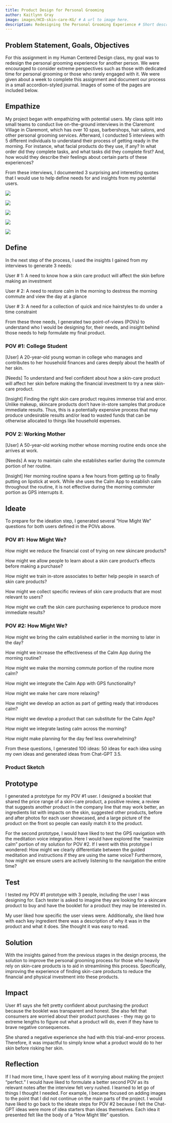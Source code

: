 ```yaml
---
title: Product Design for Personal Grooming
author: Kaitlynn Gray
image: images/HCD-skin-care-KG/ # A url to image here.
description: Redesigning the Personal Grooming Experience # Short description of the project to be shown on overview page.
---
```


## Problem Statement, Goals, Objectives 
For this assignment in my Human Centered Design class, my goal was to redesign the personal grooming experience for another person. We were encouraged to consider extreme perspectives such as those with dedicated time for personal grooming or those who rarely engaged with it. We were given about a week to complete this assignment and document our process in a small accordion-styled journal. Images of some of the pages are included below.

## Empathize
My project began with empathizing with potential users. My class split into small teams to conduct live on-the-ground interviews in the Claremont Village in Claremont, which has over 10 spas, barbershops, hair salons, and other personal grooming services. Afterward, I conducted 5 interviews with 5 different individuals to understand their process of getting ready in the morning. For instance, what facial products do they use, if any? In what order did they complete tasks, and what tasks did they complete first? And, how would they describe their feelings about certain parts of these experiences?

From these interviews, I documented 3 surprising and interesting quotes that I would use to help define needs for and insights from my potential users.

::: {#empathize layout-ncol=4}

![](images/HCD-skin-care-KG/HCDDP13.jpg){.lightbox}

![](images/HCD-skin-care-KG/HCDDP14.jpg){.lightbox}

![](images/HCD-skin-care-KG/HCDDP15.jpg){.lightbox}

![](images/HCD-skin-care-KG/HCDDP16.jpg){.lightbox}

![](images/HCD-skin-care-KG/HCDDP18.jpg){.lightbox}

:::

## Define
In the next step of the process, I used the insights I gained from my interviews to generate 3 needs:

User # 1: A need to know how a skin care product will affect the skin before making an investment

User # 2: A need to restore calm in the morning to destress the morning commute and view the day at a glance

User # 3: A need for a collection of quick and nice hairstyles to do under a time constraint

From these three needs, I generated two point-of-views (POVs) to understand who I would be designing for, their needs, and insight behind those needs to help formulate my final product. 

### POV #1: College Student

[User] A 20-year-old young woman in college who manages and contributes to her household finances and cares deeply about the health of her skin.

[Needs] To understand and feel confident about how a skin-care product will affect her skin before making the financial investment to try a new skin-care product.

[Insight] Finding the right skin care product requires immense trial and error. Unlike makeup, skincare products don't have in-store samples that produce immediate results. Thus, this is a potentially expensive process that may produce undesirable results and/or lead to wasted funds that can be otherwise allocated to things like household expenses.

### POV 2: Working Mother
[User] A 50-year-old working mother whose morning routine ends once she arrives at work.

[Needs] A way to maintain calm she establishes earlier during the commute portion of her routine.

[Insight] Her morning routine spans a few hours from getting up to finally putting on lipstick at work. While she uses the Calm App to establish calm throughout the routine, it is not effective during the morning commuter portion as GPS interrupts it.

## Ideate
To prepare for the ideation step, I generated several "How Might We" questions for both users defined in the POVs above.

### POV #1: How Might We?

How might we reduce the financial cost of trying on new skincare products?

How might we allow people to learn about a skin care product's effects before making a purchase?

How might we train in-store associates to better help people in search of skin care products? 

How might we collect specific reviews of skin care products that are most relevant to users?

How might we craft the skin care purchasing experience to produce more immediate results?


### POV #2: How Might We?

How might we bring the calm established earlier in the morning to later in the day?

How might we increase the effectiveness of the Calm App during the morning routine?

How might we make the morning commute portion of the routine more calm?

How might we integrate the Calm App with GPS functionality?

How might we make her care more relaxing?

How might we develop an action as part of getting ready that introduces calm?

How might we develop a product that can substitute for the Calm App?

How might we integrate lasting calm across the morning?

How might make planning for the day feel less overwhelming?

From these questions, I generated 100 ideas: 50 ideas for each idea using my own ideas and generated ideas from Chat-GPT 3.5.


### Product Sketch

## Prototype

I generated a prototype for my POV #1 user. I designed a booklet that shared the price range of a skin-care product, a positive review, a review that suggests another product in the company line that may work better, an ingredients list with impacts on the skin, suggested other products, before and after photos for each user showcased, and a large picture of the product on the front so people can easily match it to the product.

For the second prototype, I would have liked to test the GPS navigation with the meditation voice integration. Here I would have explored the "maximize calm" portion of my solution for POV #2. If I went with this prototype I wondered: How might we clearly differentiate between the guided meditation and instructions if they are using the same voice? Furthermore, how might we ensure users are actively listening to the navigation the entire time?


## Test
I tested my POV #1 prototype with 3 people, including the user I was designing for. Each tester is asked to imagine they are looking for a skincare product to buy and have the booklet for a product they may be interested in.

My user liked how specific the user views were. Additionally, she liked how with each key ingredient there was a description of why it was in the product and what it does. She thought it was easy to read.

## Solution
With the insights gained from the previous stages in the design process, the solution to improve the personal grooming process for those who heavily rely on skin-care products is to aid in streamlining this process. Specifically, improving the experience of finding skin-care products to reduce the financial and physical investment into these products.

## Impact

User #1 says she felt pretty confident about purchasing the product because the booklet was transparent and honest. She also felt that consumers are worried about their product purchases - they may go to extreme lengths to figure out what a product will do, even if they have to brave negative consequences.

She shared a negative experience she had with this trial-and-error process. Therefore, it was impactful to simply know what a product would do to her skin before risking her skin.

## Reflection
If I had more time, I have spent less of it worrying about making the project "perfect." I would have liked to formulate a better second POV as its relevant notes after the interview felt very rushed. I learned to let go of things I thought I needed. For example, I became focused on adding images to the point that I did not continue on the main parts of the project. I would have liked to go back to the ideate steps for POV #2 because I felt the Chat-GPT ideas were more of idea starters than ideas themselves. Each idea it presented felt like the body of a "How Might We" question.